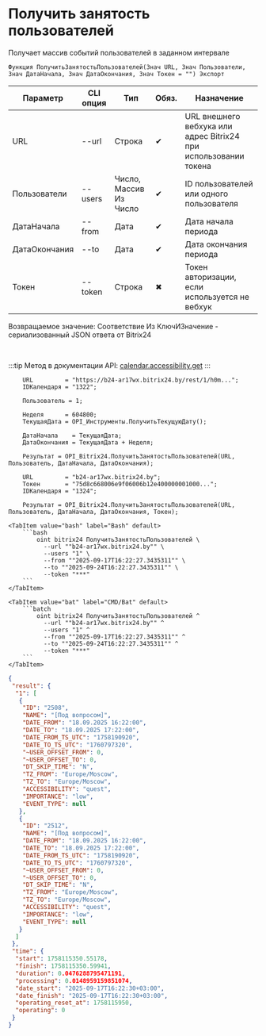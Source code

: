 ﻿---
sidebar_position: 5
description: Получить занятость пользователей и другие функции для работы с Bitrix24 в Открытом пакете интеграций - бесплатной open-source библиотеке интеграций для 1С:Предприятие 8, OneScript и CLI
keywords: [1C, 1С, 1С:Предприятие, 1С:Предприятие 8.3, API, Интеграция, Сервисы, Обмен, OneScript, CLI, Bitrix24]
---


# Получить занятость пользователей
 Получает массив событий пользователей в заданном интервале



`Функция ПолучитьЗанятостьПользователей(Знач URL, Знач Пользователи, Знач ДатаНачала, Знач ДатаОкончания, Знач Токен = "") Экспорт`

  | Параметр | CLI опция | Тип | Обяз. | Назначение |
  |-|-|-|-|-|
  | URL | --url | Строка | &#x2714; | URL внешнего вебхука или адрес Bitrix24 при использовании токена |
  | Пользователи | --users | Число, Массив Из Число | &#x2714; | ID пользователей или одного пользователя |
  | ДатаНачала | --from | Дата | &#x2714; | Дата начала периода |
  | ДатаОкончания | --to | Дата | &#x2714; | Дата окончания периода |
  | Токен | --token | Строка | &#x2716; | Токен авторизации, если используется не вебхук |

  
  Возвращаемое значение:   Соответствие Из КлючИЗначение - сериализованный JSON ответа от Bitrix24

<br/>

:::tip
Метод в документации API: [calendar.accessibility.get](https://apidocs.bitrix24.ru/api-reference/calendar/calendar-accessibility-get.html)
:::
<br/>



```bsl title="Пример использования для 1С:Предприятие/OneScript"
    URL         = "https://b24-ar17wx.bitrix24.by/rest/1/h0m...";
    IDКалендаря = "1322";

    Пользователь = 1;

    Неделя      = 604800;
    ТекущаяДата = OPI_Инструменты.ПолучитьТекущуюДату();

    ДатаНачала    = ТекущаяДата;
    ДатаОкончания = ТекущаяДата + Неделя;

    Результат = OPI_Bitrix24.ПолучитьЗанятостьПользователей(URL, Пользователь, ДатаНачала, ДатаОкончания);

    URL         = "b24-ar17wx.bitrix24.by";
    Токен       = "75d8c668006e9f06006b12e400000001000...";
    IDКалендаря = "1324";

    Результат = OPI_Bitrix24.ПолучитьЗанятостьПользователей(URL, Пользователь, ДатаНачала, ДатаОкончания, Токен);
```
    

 <Tabs>
  
    <TabItem value="bash" label="Bash" default>
        ```bash
            oint bitrix24 ПолучитьЗанятостьПользователей \
              --url ""b24-ar17wx.bitrix24.by"" \
              --users "1" \
              --from ""2025-09-17T16:22:27.3435311"" \
              --to ""2025-09-24T16:22:27.3435311"" \
              --token "***"
        ```
    </TabItem>
  
    <TabItem value="bat" label="CMD/Bat" default>
        ```batch
            oint bitrix24 ПолучитьЗанятостьПользователей ^
              --url ""b24-ar17wx.bitrix24.by"" ^
              --users "1" ^
              --from ""2025-09-17T16:22:27.3435311"" ^
              --to ""2025-09-24T16:22:27.3435311"" ^
              --token "***"
        ```
    </TabItem>
</Tabs>


```json title="Результат"
{
 "result": {
  "1": [
   {
    "ID": "2508",
    "NAME": "[Под вопросом]",
    "DATE_FROM": "18.09.2025 16:22:00",
    "DATE_TO": "18.09.2025 17:22:00",
    "DATE_FROM_TS_UTC": "1758190920",
    "DATE_TO_TS_UTC": "1760797320",
    "~USER_OFFSET_FROM": 0,
    "~USER_OFFSET_TO": 0,
    "DT_SKIP_TIME": "N",
    "TZ_FROM": "Europe/Moscow",
    "TZ_TO": "Europe/Moscow",
    "ACCESSIBILITY": "quest",
    "IMPORTANCE": "low",
    "EVENT_TYPE": null
   },
   {
    "ID": "2512",
    "NAME": "[Под вопросом]",
    "DATE_FROM": "18.09.2025 16:22:00",
    "DATE_TO": "18.09.2025 17:22:00",
    "DATE_FROM_TS_UTC": "1758190920",
    "DATE_TO_TS_UTC": "1760797320",
    "~USER_OFFSET_FROM": 0,
    "~USER_OFFSET_TO": 0,
    "DT_SKIP_TIME": "N",
    "TZ_FROM": "Europe/Moscow",
    "TZ_TO": "Europe/Moscow",
    "ACCESSIBILITY": "quest",
    "IMPORTANCE": "low",
    "EVENT_TYPE": null
   }
  ]
 },
 "time": {
  "start": 1758115350.55178,
  "finish": 1758115350.59941,
  "duration": 0.0476288795471191,
  "processing": 0.0148959159851074,
  "date_start": "2025-09-17T16:22:30+03:00",
  "date_finish": "2025-09-17T16:22:30+03:00",
  "operating_reset_at": 1758115950,
  "operating": 0
 }
}
```
